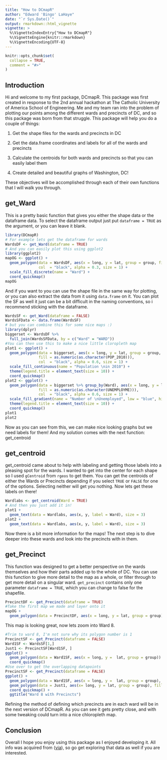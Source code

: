 ```yaml
---
title: "How to DCmapR"
author: "Edward 'Bingo' LaHaye"
date: "`r Sys.Date()`"
output: rmarkdown::html_vignette
vignette: >
  %\VignetteIndexEntry{"How to DCmapR"}
  %\VignetteEngine{knitr::rmarkdown}
  %\VignetteEncoding{UTF-8}
---
```


```r
knitr::opts_chunk$set(
  collapse = TRUE,
  comment = "#>"
)
```

## Introduction

Hi and welcome to my first package, DCmapR. This package was first created in response to the 2nd annual hackathon at The Catholic University of America School of Engineering. Me and my team ran into the problem of plotting our points among the different wards and precincts of DC, and so this package was born from that struggle. This package will help you do a couple of things:

1. Get the shape files for the wards and precincts in DC

2. Get the data.frame coordinates and labels for all of the wards and precincts

3. Calculate the centroids for both wards and precincts so that you can easily label them

4. Create detailed and beautiful graphs of Washington, DC!

These objectives will be accomplished through each of their own functions that I will walk you through.

## get_Ward

This is a pretty basic function that gives you either the shape data or the dataframe data. To select the dataframe output just put `dataframe = TRUE` as the argument, or you can leave it blank.

```r
library(DCmapR)
# For example lets get the dataframe for wards
WardsDF <- get_Ward(dataframe = TRUE)
# And you can easily plot this using ggplot2
library(ggplot2)
mapOG <- ggplot() +
  geom_polygon(data = WardsDF, aes(x = long, y = lat, group = group, fill = factor(Ward)),
               col  = "black", alpha = 0.3, size = 1) + 
  scale_fill_discrete(name = "Ward") + 
  coord_quickmap()
mapOG
```

And if you want to you can use the shape file in the same way for plotting, or you can also extract the data from it using `data.frame` on it. You can plot the SF as well it just can be a bit difficult in the naming conventions, so i recommend sticking with the dataframe.

```r
WardsSF <- get_Ward(dataframe = FALSE)
WardsSFData <- data.frame(WardsSF)
# but you can combine this for some nice maps :)
library(dplyr)
biggerset <- WardsDF %>%
  full_join(WardsSFData, by = c("Ward" = "WARD"))
#You can then use this to make a nice little cloropleth map
plot1 <- ggplot() +
  geom_polygon(data = biggerset, aes(x = long, y = lat, group = group, 
               fill = as.numeric(as.character(POP_2010))), 
               col  = "black", alpha = 0.6, size = 1) +
  scale_fill_continuous(name = "Population \nin 2010") +
  theme(legend.title = element_text(size = 10)) + 
  coord_quickmap()
plot2 <- ggplot() +
  geom_polygon(data = biggerset %>% group_by(Ward), aes(x = long, y = lat, group = group, 
               fill = as.numeric(as.character(UNEMPLOYME))), 
               col  = "black", alpha = 0.6, size = 1) +
  scale_fill_gradient(name = "Number of \nUnemployed", low = "blue", high = "red") +
  theme(legend.title = element_text(size = 10)) +
  coord_quickmap() 
plot1
plot2
```

Now as you can see from this, we can make nice looking graphs but we need labels for them! And my solution comes with the next function: get_centroid

## get_centroid

get_centroid came about to help with labeling and getting those labels into a pleasing spot for the wards. I wanted to get into the center for each shape so I used `gCentroid` from `rgeos` to get them. You can get the centroids of either the Wards or Precincts depending if you select `TRUE` or `FALSE` for one of the options. Selecting neither will get you nothing. Now lets get these labels on there!

```r
Wardlabs <- get_centroid(Ward = TRUE)
# And then you just add it in!
plot1 + 
  geom_text(data = Wardlabs, aes(x, y, label = Ward), size = 3)
plot2 + 
  geom_text(data = Wardlabs, aes(x, y, label = Ward), size = 3)
```

Now there is a bit more information for the maps! The next step is to dive deeper into these wards and look into the precincts with in them.

## get_Precinct

This function was designed to get a better perspective on the wards themselves and how their parts added up to the whole of DC. You can use this function to give more detail to the map as a whole, or filter through to get more detail on a singular ward. `get_precinct` contains only one parameter `dataframe = TRUE`, which you can change to false for the shapefile. 

```r
PrecinctDF <- get_Precinct(dataframe = TRUE)
#Take the first map we made and layer onto it
mapOG + 
  geom_polygon(data = PrecinctDF, aes(x = long, y = lat, group = group), inherit.aes = FALSE, fill = NA, colour = 'black')
```

This map is looking great, now lets zoom into Ward 8.

```r
#Trim to ward 8, I'm not sure why its polygon number is 1
PrecinctSF <- get_Precinct(dataframe = FALSE)
Ward1SF <- WardsSF[1,]
Just1 <- PrecinctSF[Ward1SF, ]
ggplot() + 
  geom_polygon(data = Ward1SF, aes(x = long, y =  lat, group = group)) + 
  coord_quickmap()
#Use over to get the overlapping datapoints
PrecinctSF <- get_Precinct(dataframe = FALSE)
ggplot() + 
  geom_polygon(data = Ward1SF, aes(x = long, y =  lat, group = group), fill = "white") + 
  geom_polygon(data = Just1, aes(x= long, y = lat, group = group), fill = NA, col = "black") +
  coord_quickmap() + 
  ggtitle("Ward 8 with Precincts")
```

Refining the method of defining which precincts are in each ward will be in the next version of DCmapR. As you can see it gets pretty close, and with some tweaking could turn into a nice chloropleth map. 

## Conclusion

Overall I hope you enjoy using this package as I enjoyed developing it. All info was acquired from ([via](http://opendata.dc.gov/)), so go get exploring that data as well if you are interested. 
